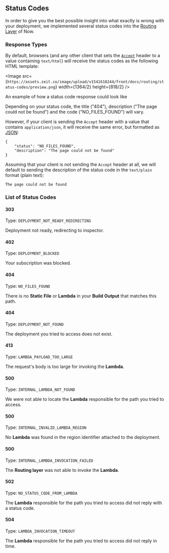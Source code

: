 
## Status Codes

In order to give you the best possible insight into what exactly is wrong with your deployment, we implemented several status codes into the [Routing Layer](/docs/v2/routing/overview) of Now.

### Response Types

By default, browsers (and any other client that sets the [`Accept`](https://developer.mozilla.org/en-US/docs/Web/HTTP/Headers/Accept) header to a value containing `text/html`) will receive the status codes as the following HTML template:

<Image src={`https://assets.zeit.co/image/upload/v1541618244/front/docs/routing/status-codes/preview.png`}
  width={1364/2}
  height={818/2}
/>

<Caption>An example of how a status code response could look like</Caption>

Depending on your status code, the title ("404"), description ("The page could not be found") and the code ("NO_FILES_FOUND") will vary.

However, if your client is sending the `Accept` header with a value that contains `application/json`, it will receive the same error, but formatted as [JSON](https://en.wikipedia.org/wiki/JSON):

```
{
    "status": "NO_FILES_FOUND",
    "description": "The page could not be found"
}
```

Assuming that your client is not sending the `Accept` header at all, we will default to sending the description of the status code in the `text/plain` format (plain text):

```
The page could not be found
```

### List of Status Codes

#### 303
Type: `DEPLOYMENT_NOT_READY_REDIRECTING`

Deployment not ready, redirecting to inspector.

#### 402
Type: `DEPLOYMENT_BLOCKED`

Your subscription was blocked.

#### 404
Type: `NO_FILES_FOUND`

There is no <b>Static File</b> or <b>Lambda</b> in your <b>Build Output</b> that matches this path.

#### 404
Type: `DEPLOYMENT_NOT_FOUND`

The deployment you tried to access does not exist.

#### 413
Type: `LAMBDA_PAYLOAD_TOO_LARGE`

The request's body is too large for invoking the <b>Lambda</b>.

#### 500
Type: `INTERNAL_LAMBDA_NOT_FOUND`

We were not able to locate the <b>Lambda</b> responsible for the path you tried to access.

#### 500
Type: `INTERNAL_INVALID_LAMBDA_REGION`

No <b>Lambda</b> was found in the region identifier attached to the deployment.

#### 500
Type: `INTERNAL_LAMBDA_INVOCATION_FAILED`

The <b>Routing layer</b> was not able to invoke the <b>Lambda</b>.

#### 502
Type: `NO_STATUS_CODE_FROM_LAMBDA`

The <b>Lambda</b> responsible for the path you tried to access did not reply with a status code.

#### 504
Type: `LAMBDA_INVOCATION_TIMEOUT`

The <b>Lambda</b> responsible for the path you tried to access did not reply in time.
